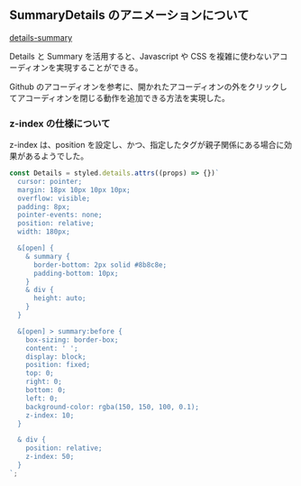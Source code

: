 <Meta title="L2_Molecules/SummaryDetailsでの課題" />

## SummaryDetails のアニメーションについて

[details-summary](https://www.webcreatorbox.com/tech/details-summary)

Details と Summary を活用すると、Javascript や CSS を複雑に使わないアコーディオンを実現することができる。

Github のアコーディオンを参考に、開かれたアコーディオンの外をクリックしてアコーディオンを閉じる動作を追加できる方法を実現した。

### z-index の仕様について

z-index は、position を設定し、かつ、指定したタグが親子関係にある場合に効果があるようでした。

```js
const Details = styled.details.attrs((props) => {})`
  cursor: pointer;
  margin: 18px 10px 10px 10px;
  overflow: visible;
  padding: 8px;
  pointer-events: none;
  position: relative;
  width: 180px;

  &[open] {
    & summary {
      border-bottom: 2px solid #8b8c8e;
      padding-bottom: 10px;
    }
    & div {
      height: auto;
    }
  }

  &[open] > summary:before {
    box-sizing: border-box;
    content: ' ';
    display: block;
    position: fixed;
    top: 0;
    right: 0;
    bottom: 0;
    left: 0;
    background-color: rgba(150, 150, 100, 0.1);
    z-index: 10;
  }

  & div {
    position: relative;
    z-index: 50;
  }
`;
```
